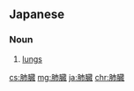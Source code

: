 ==Japanese==
{{ja-kanjitab|はい|ぞう|yomi=o}}

===Noun===
{{ja-noun|はいぞう|kyu=肺臟}}

# {{lb|ja|anatomy|sort=はいぞう}} [[lung]]s

[[cs:肺臓]]
[[mg:肺臓]]
[[ja:肺臓]]
[[chr:肺臓]]